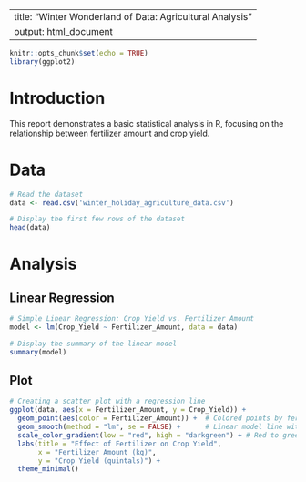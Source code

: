 
---
title: "Winter Wonderland of Data: Agricultural Analysis"
output: html_document
---

```r
knitr::opts_chunk$set(echo = TRUE)
library(ggplot2)
```

# Introduction

This report demonstrates a basic statistical analysis in R, focusing on the relationship between fertilizer amount and crop yield.

# Data

```r
# Read the dataset
data <- read.csv('winter_holiday_agriculture_data.csv')

# Display the first few rows of the dataset
head(data)
```

# Analysis

## Linear Regression

```r
# Simple Linear Regression: Crop Yield vs. Fertilizer Amount
model <- lm(Crop_Yield ~ Fertilizer_Amount, data = data)

# Display the summary of the linear model
summary(model)
```

## Plot

```r
# Creating a scatter plot with a regression line
ggplot(data, aes(x = Fertilizer_Amount, y = Crop_Yield)) +
  geom_point(aes(color = Fertilizer_Amount)) +  # Colored points by fertilizer amount
  geom_smooth(method = "lm", se = FALSE) +      # Linear model line without standard error
  scale_color_gradient(low = "red", high = "darkgreen") + # Red to green color ramp
  labs(title = "Effect of Fertilizer on Crop Yield",
       x = "Fertilizer Amount (kg)",
       y = "Crop Yield (quintals)") +
  theme_minimal()
```

